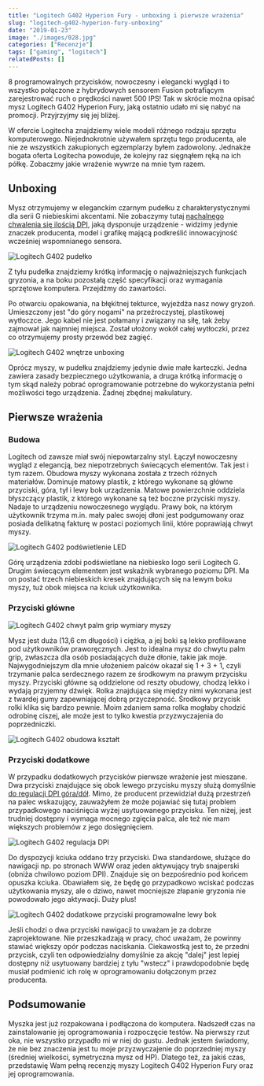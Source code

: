 ```yaml
---
title: "Logitech G402 Hyperion Fury - unboxing i pierwsze wrażenia"
slug: "logitech-g402-hyperion-fury-unboxing"
date: "2019-01-23"
image: "./images/028.jpg"
categories: ["Recenzje"]
tags: ["gaming", "logitech"]
relatedPosts: []
---
```


8 programowalnych przycisków, nowoczesny i elegancki wygląd i to wszystko połączone z hybrydowych sensorem Fusion potrafiącym zarejestrować ruch o prędkości nawet 500 IPS! Tak w skrócie można opisać mysz Logitech G402 Hyperion Fury, jaką ostatnio udało mi się nabyć na promocji. Przyjrzyjmy się jej bliżej.

W ofercie Logitecha znajdziemy wiele modeli różnego rodzaju sprzętu komputerowego. Niejednokrotnie używałem sprzętu tego producenta, ale nie ze wszystkich zakupionych egzemplarzy byłem zadowolony. Jednakże bogata oferta Logitecha powoduje, że kolejny raz sięgnąłem ręką na ich półkę. Zobaczmy jakie wrażenie wywrze na mnie tym razem.

## Unboxing

Mysz otrzymujemy w eleganckim czarnym pudełku z charakterystycznymi dla serii G niebieskimi akcentami. Nie zobaczymy tutaj [nachalnego chwalenia się ilością DPI](/myszy-komputerowe-czesc-1/), jaką dysponuje urządzenie - widzimy jedynie znaczek producenta, model i grafikę mającą podkreślić innowacyjność wcześniej wspomnianego sensora.

![Logitech G402 pudełko](images/pudelko-g402-1.jpg)

Z tyłu pudełka znajdziemy krótką informację o najważniejszych funkcjach gryzonia, a na boku pozostałą część specyfikacji oraz wymagania sprzętowe komputera. Przejdźmy do zawartości.

Po otwarciu opakowania, na błękitnej tekturce, wyjeżdża nasz nowy gryzoń. Umieszczony jest "do góry nogami" na przeźroczystej, plastikowej wytłoczce. Jego kabel nie jest połamany i związany na siłę, tak żeby zajmował jak najmniej miejsca. Został ułożony wokół całej wytłoczki, przez co otrzymujemy prosty przewód bez zagięć.

![Logitech G402 wnętrze unboxing](images/tektura-g402.jpg)

Oprócz myszy, w pudełku znajdziemy jedynie dwie małe karteczki. Jedna zawiera zasady bezpiecznego użytkowania, a druga krótką informację o tym skąd należy pobrać oprogramowanie potrzebne do wykorzystania pełni możliwości tego urządzenia. Żadnej zbędnej makulatury.

## Pierwsze wrażenia

### Budowa

Logitech od zawsze miał swój niepowtarzalny styl. Łączył nowoczesny wygląd z elegancją, bez niepotrzebnych świecących elementów. Tak jest i tym razem. Obudowa myszy wykonana została z trzech różnych materiałów. Dominuje matowy plastik, z którego wykonane są główne przyciski, góra, tył i lewy bok urządzenia. Matowe powierzchnie oddziela błyszczący plastik, z którego wykonane są też boczne przyciski myszy. Nadaje to urządzeniu nowoczesnego wyglądu. Prawy bok, na którym użytkownik trzyma m.in. mały palec swojej dłoni jest podgumowany oraz posiada delikatną fakturę w postaci poziomych linii, które poprawiają chwyt myszy.

![Logitech G402 podświetlenie LED](images/podswietlenie-g402.jpg)

Górę urządzenia zdobi podświetlane na niebiesko logo serii Logitech G. Drugim świecącym elementem jest wskaźnik wybranego poziomu DPI. Ma on postać trzech niebieskich kresek znajdujących się na lewym boku myszy, tuż obok miejsca na kciuk użytkownika.

### Przyciski główne

![Logitech G402 chwyt palm grip wymiary myszy](images/chwyt-g402.jpg)

Mysz jest duża (13,6 cm długości) i ciężka, a jej boki są lekko profilowane pod użytkowników praworęcznych. Jest to idealna mysz do chwytu palm grip, zwłaszcza dla osób posiadających duże dłonie, takie jak moje. Najwygodniejszym dla mnie ułożeniem palców okazał się 1 + 3 + 1, czyli trzymanie palca serdecznego razem ze środkowym na prawym przycisku myszy. Przyciski główne są oddzielone od reszty obudowy, chodzą lekko i wydają przyjemny dźwięk. Rolka znajdująca się między nimi wykonana jest z twardej gumy zapewniającej dobrą przyczepność. Środkowy przycisk rolki klika się bardzo pewnie. Moim zdaniem sama rolka mogłaby chodzić odrobinę ciszej, ale może jest to tylko kwestia przyzwyczajenia do poprzedniczki.

![Logitech G402 obudowa kształt](images/z-gory-g402-512x768.jpg)

### Przyciski dodatkowe

W przypadku dodatkowych przycisków pierwsze wrażenie jest mieszane. Dwa przyciski znajdujące się obok lewego przycisku myszy służą domyślnie [do regulacji DPI góra/dół](/myszy-komputerowe-czesc-2/). Mimo, że producent przewidział dużą przestrzeń na palec wskazujący, zauważyłem że może pojawiać się tutaj problem przypadkowego naciśnięcia wyżej usytuowanego przycisku. Ten niżej, jest trudniej dostępny i wymaga mocnego zgięcia palca, ale też nie mam większych problemów z jego dosięgnięciem.

![Logitech G402 regulacja DPI](images/dpi-down-g402.jpg)

Do dyspozycji kciuka oddano trzy przyciski. Dwa standardowe, służące do nawigacji np. po stronach WWW oraz jeden aktywujący tryb snajperski (obniża chwilowo poziom DPI). Znajduje się on bezpośrednio pod końcem opuszka kciuka. Obawiałem się, że będę go przypadkowo wciskać podczas użytkowania myszy, ale o dziwo, nawet mocniejsze złapanie gryzonia nie powodowało jego aktywacji. Duży plus!

![Logitech G402 dodatkowe przyciski programowalne lewy bok](images/lewy-bok-g402.jpg)

Jeśli chodzi o dwa przyciski nawigacji to uważam je za dobrze zaprojektowane. Nie przeszkadzają w pracy, choć uważam, że powinny stawiać większy opór podczas naciskania. Ciekawostką jest to, że przedni przycisk, czyli ten odpowiedzialny domyślnie za akcję "dalej" jest lepiej dostępny niż usytuowany bardziej z tyłu "wstecz" i prawdopodobnie będę musiał podmienić ich rolę w oprogramowaniu dołączonym przez producenta.

## Podsumowanie

Myszka jest już rozpakowana i podłączona do komputera. Nadszedł czas na zainstalowanie jej oprogramowania i rozpoczęcie testów. Na pierwszy rzut oka, nie wszystko przypadło mi w niej do gustu. Jednak jestem świadomy, że nie bez znaczenia jest tu moje przyzwyczajenie do poprzedniej myszy (średniej wielkości, symetryczna mysz od HP). Dlatego też, za jakiś czas, przedstawię Wam pełną recenzję myszy Logitech G402 Hyperion Fury oraz jej oprogramowania.
